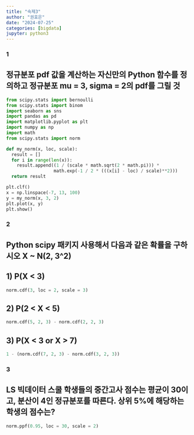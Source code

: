```yaml
---
title: "숙제3"
author: "권효은"
date: "2024-07-25"
categories: [bigdata]
jupyter: python3
---
```


### 1
## 정규분포 pdf 값을 계산하는 자신만의 Python 함수를 정의하고 정규분포 mu = 3, sigma = 2의 pdf를 그릴 것

```python
from scipy.stats import bernoulli
from scipy.stats import binom
import seaborn as sns
import pandas as pd
import matplotlib.pyplot as plt
import numpy as np
import math
from scipy.stats import norm

def my_norm(x, loc, scale):
  result = []
  for i in range(len(x)):
    result.append((1 / (scale * math.sqrt(2 * math.pi))) * 
                  math.exp(-1 / 2 * (((x[i] - loc) / scale)**2)))
  return result

plt.clf()
x = np.linspace(-7, 13, 100)
y = my_norm(x, 3, 2)
plt.plot(x, y)
plt.show()

```

### 2
## Python scipy 패키지 사용해서 다음과 같은 확률을 구하시오 X ~ N(2, 3^2)
## 1) P(X < 3)

```python
norm.cdf(3, loc = 2, scale = 3)
```

## 2) P(2 < X < 5)

```python
norm.cdf(5, 2, 3) - norm.cdf(2, 2, 3)
```

## 3) P(X < 3 or X > 7)

```python
1 - (norm.cdf(7, 2, 3) - norm.cdf(3, 2, 3))
```

### 3
## LS 빅데이터 스쿨 학생들의 중간고사 점수는 평균이 30이고, 분산이 4인 정규분포를 따른다. 상위 5%에 해당하는 학생의 점수는?

```python
norm.ppf(0.95, loc = 30, scale = 2)
```

